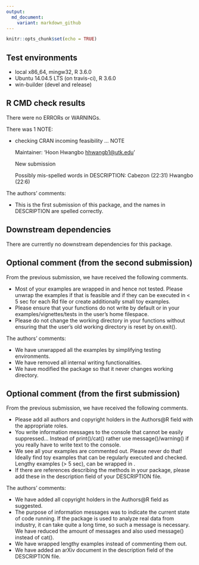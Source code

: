 ```yaml
---
output:
  md_document:
    variant: markdown_github
---
```


```r
knitr::opts_chunk$set(echo = TRUE)
```

## Test environments

* local x86_64, mingw32, R 3.6.0
* Ubuntu 14.04.5 LTS (on travis-ci), R 3.6.0
* win-builder (devel and release)

## R CMD check results

There were no ERRORs or WARNINGs.

There was 1 NOTE:

* checking CRAN incoming feasibility ... NOTE

  Maintainer: 'Hoon Hwangbo <hhwangb1@utk.edu>'

  New submission
  
  Possibly mis-spelled words in DESCRIPTION:
  Cabezon (22:31)
  Hwangbo (22:6)

The authors' comments:

* This is the first submission of this package, and the names in
DESCRIPTION are spelled correctly.

## Downstream dependencies

There are currently no downstream dependencies for this package.

## Optional comment (from the second submission)

From the previous submission, we have received the following comments.

* Most of your examples are wrapped in \donttest{} and hence not 
tested. Please unwrap the examples if that is feasible and if they can 
be executed in < 5 sec for each Rd file or create additionally small toy 
examples.
* Please ensure that your functions do not write by default or in your 
examples/vignettes/tests in the user's home filespace. 
* Please do not change the working directory in your functions without 
ensuring that the user's old working directory is reset by on.exit().
  
The authors' comments:

* We have unwrapped all the examples by simplifying testing environments.
* We have removed all internal writing functionalities.
* We have modified the package so that it never changes working directory.

## Optional comment (from the first submission)

From the previous submission, we have received the following comments.

* Please add all authors and copyright holders in the Authors@R field with 
the appropriate roles.
* You write information messages to the console that cannot be easily 
suppressed... Instead of print()/cat() rather use message()/warning() if you 
really have to write text to the console.
* We see all your examples are commented out.
Please never do that! Ideally find toy examples that can be regularly 
executed and checked. Lengthy examples (> 5 sec), can be wrapped in 
\donttest{}.
* If there are references describing the methods in your package, please 
add these in the description field of your DESCRIPTION file.
  
The authors' comments:

* We have added all copyright holders in the Authors@R field as suggested.
* The purpose of information messages was to indicate the current state of
code running. If the package is used to analyze real data from industry,
it can take quite a long time, so such a message is necessary. We have
reduced the amount of messages and also used message() instead of cat().
* We have wrapped lengthy examples instead of commenting them out.
* We have added an arXiv document in the description field of the
DESCRIPTION file.



